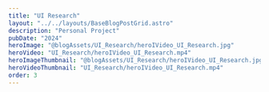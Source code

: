 ```yaml
---
title: "UI Research"
layout: "../../layouts/BaseBlogPostGrid.astro"
description: "Personal Project"
pubDate: "2024"
heroImage: "@blogAssets/UI_Research/heroIVideo_UI_Research.jpg"
heroVideo: "UI_Research/heroIVideo_UI_Research.mp4"
heroImageThumbnail: "@blogAssets/UI_Research/heroIVideo_UI_Research.jpg"
heroVideoThumbnail: "UI_Research/heroIVideo_UI_Research.mp4"
order: 3
---
```



<BaseBlogHeadTile
  index="1"
  title={frontmatter.title}
  date={frontmatter.pubDate}
  text="In my spare time, I try to explore button and icon animations. I want the animation not to demolish the usability and only emphasize the character of the graphics."
  gridPosition="1/1/1/3"
/>

<BaseBlogVideo
  src="UI_Research/UI_Bar_01_2.mp4"
  index={2}
  gridPosition="2/1/2/1"
/>

<BaseBlogVideo
  src="UI_Research/UI_Bar_01_3.mp4"
  index={2}
  gridPosition="2/2/2/4"
  aspectRatio="2/1"
/>

<BaseBlogVideo
  src="UI_Research/Icon_Mail.mp4"
  index={2}
  gridPosition="1/3/1/3"
  aspectRatio="1/1"
/>

<BaseBlogVideo
  src="UI_Research/Delivery_2.mp4"
  index={2}
  gridPosition="3/1/3/2"
  aspectRatio="1/1"
/>
